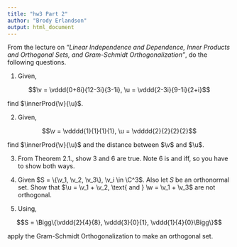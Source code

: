 ---
title: "hw3 Part 2"
author: "Brody Erlandson"
output: html_document
---

\include{mathCommands}

From the lecture on *"Linear Independence and Dependence, Inner Products and Orthogonal Sets, and Gram-Schmidt Orthogonalization"*, do the following questions.

1. Given,

$$\v = \vddd{0+8i}{12-3i}{3-1i}, \u = \vddd{2-3i}{9-1i}{2+i}$$

find $\innerProd{\v}{\u}$.

2. Given,

$$\v = \vdddd{1}{1}{1}{1}, \u = \vdddd{2}{2}{2}{2}$$

find $\innerProd{\v}{\u}$ and the distance between $\v$ and $\u$.

3. From Theorem 2.1., show 3 and 6 are true. Note 6 is and iff, so you have to show both ways.

4. Given $S = \{\v_1, \v_2, \v_3\}, \v_i \in \C^3$. Also let $S$ be an orthonormal set. Show that $\u = \v_1 + \v_2, \text{ and } \w = \v_1 + \v_3$ are not orthogonal.

5. Using,

$$S = \Bigg\{\vddd{2}{4}{8}, \vddd{3}{0}{1}, \vddd{1}{4}{0}\Bigg\}$$

apply the Gram-Schmidt Orthogonalization to make an orthogonal set.

